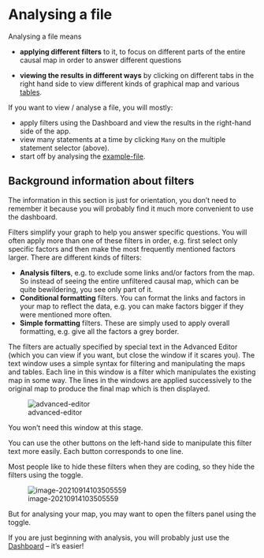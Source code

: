 # Analysing a file{#xabout-analysis}

Analysing a file means 

- **applying different filters** to it, to focus on different parts of the entire causal map in order to answer different questions

- **viewing the results in different ways** by clicking on different tabs in the right hand side to view different kinds of graphical map and various [tables](#xall-tables).

If you want to view / analyse a file, you will mostly:

- apply filters using the Dashboard and view the results in the right-hand side of the app.
- view many statements at a time by clicking `Many` on the multiple statement selector (above). 
- start off by analysing the [example-file](https://app.causalmap.app/?story=example-file&filters=&tab=Interactive&subtab=&version=none&tabl=).

## Background information about filters

::: {.focus}

The information in this section is just for orientation, you don't need to remember it because you will probably find it much more convenient to use the dashboard.

:::

Filters simplify your graph to help you answer specific questions. You will often apply more than one of these filters in order, e.g. first select only specific factors and then make the most frequently mentioned factors larger. There are different kinds of filters:

- **Analysis filters**, e.g. to exclude some links and/or factors from the map. So instead of seeing the entire unfiltered causal map, which can be quite bewildering, you see only part of it. 
- **Conditional formatting** filters. You can format the links and factors in your map to reflect the data, e.g. you can make factors bigger if they were mentioned more often.
- **Simple formatting** filters. These are simply used to apply overall formatting, e.g. give all the factors a grey border. 

The filters are actually specified by special text in the Advanced Editor (which you can view if you want, but close the window if it scares you). The text window uses a simple syntax for filtering and manipulating the maps and tables. Each line in this window is a filter which manipulates the existing map in some way. The lines in the windows are applied successively to the original map to produce the final map which is then displayed.

![advanced-editor](_assets/image-20210914103354673.png){max-width=650}



You won't need this window at this stage. 

You can use the other buttons on the left-hand side to manipulate this filter text more easily. Each button corresponds to one line. 

Most people like to hide these filters when they are coding, so they hide the filters using the toggle.

![image-20210914103505559](_assets/image-20210914103505559.png){max-width=650}

But for analysing your map, you may want to open the filters panel using the toggle.

If you are just beginning with analysis, you will probably just use the [Dashboard](#xdashboard) -- it's easier!
